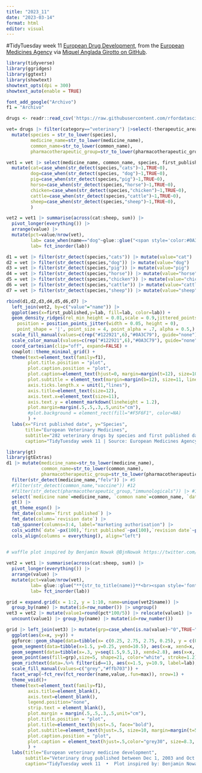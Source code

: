 ```yaml
---
title: "2023_11"
date: "2023-03-14"
format: html
editor: visual
---
```


#TidyTuesday week 11 [European Drug Development](https://github.com/rfordatascience/tidytuesday), from the [European Medicines Agency](https://www.ema.europa.eu/en/medicines/download-medicine-data) via [Miquel Anglada Girotto on GitHub](https://github.com/MiqG/EMA-Data-Scratching-with-RSelenium).

```r
library(tidyverse)
library(ggridges)
library(ggtext)
library(showtext)
showtext_opts(dpi = 300)
showtext_auto(enable = TRUE)
```

```r
font_add_google("Archivo")
f1 = "Archivo"
```

```r
drugs <- readr::read_csv('https://raw.githubusercontent.com/rfordatascience/tidytuesday/master/data/2023/2023-03-14/drugs.csv')
```

```r
vet= drugs |> filter(category=="veterinary") |>select(-therapeutic_area) |>
  mutate(species = str_to_lower(species),
         medicine_name=str_to_lower(medicine_name),
         common_name=str_to_lower(common_name),
         pharmacotherapeutic_group=str_to_lower(pharmacotherapeutic_group))

vet1 = vet |> select(medicine_name, common_name, species, first_published) |>
  mutate(cat=case_when(str_detect(species,"cats")~1,TRUE~0),
         dog=case_when(str_detect(species, "dog")~1,TRUE~0),
         pig=case_when(str_detect(species,"pig")~1,TRUE~0),
         horse=case_when(str_detect(species,"horse")~1,TRUE~0),
         chicken=case_when(str_detect(species,"chicken")~1,TRUE~0),
         cattle=case_when(str_detect(species,"cattle")~1,TRUE~0),
         sheep=case_when(str_detect(species,"sheep")~1,TRUE~0),
         ) 

vet2 = vet1 |> summarise(across(cat:sheep, sum)) |>
  pivot_longer(everything()) |>
  arrange(value) |>
  mutate(pct=value/nrow(vet),
         lab= case_when(name=="dog"~glue::glue("<span style='color:#0A3C79'>**{str_to_title(name)}**</span><br><span style='font-size:10pt; color:#0A3C79'>(n={value})</span>"), TRUE~glue::glue("<span style='color:#122921'>**{str_to_title(name)}**</span><br><span style='font-size:10pt; color:#122921'>(n={value})</span>")),
         lab= fct_inorder(lab))

d1 = vet |> filter(str_detect(species,"cats")) |> mutate(value="cat")
d2 = vet |> filter(str_detect(species,"dog")) |> mutate(value="dog")
d3 = vet |> filter(str_detect(species,"pig")) |> mutate(value="pig")
d4 = vet |> filter(str_detect(species,"horse")) |> mutate(value="horse")
d5 = vet |> filter(str_detect(species,"chicken")) |> mutate(value="chicken")
d6 = vet |> filter(str_detect(species,"cattle")) |> mutate(value="cattle")
d7 = vet |> filter(str_detect(species,"sheep")) |> mutate(value="sheep")
```


```r
rbind(d1,d2,d3,d4,d5,d6,d7) |>
  left_join(vet2, by=c("value"="name")) |>
  ggplot(aes(x=first_published,y=lab, fill=lab, color=lab)) +
  geom_density_ridges(rel_min_height = 0.01,scale = 0.9,jittered_points = TRUE,
    position = position_points_jitter(width = 0.05, height = 0),
    point_shape = '|', point_size = 4, point_alpha = .7, alpha = 0.5,) +
  scale_fill_manual(values=c(rep("#122921",6),"#0A3C79"), guide="none") +
  scale_color_manual(values=c(rep("#122921",6),"#0A3C79"), guide="none") +
  coord_cartesian(clip="off", expand=FALSE) +
  cowplot::theme_minimal_grid() +
  theme(text=element_text(family=f1),
        plot.title.position = "plot",
        plot.caption.position = "plot",
        plot.caption=element_text(hjust=0, margin=margin(t=12), size=10, color="grey40"),
        plot.subtitle = element_text(margin=margin(b=12), size=11, lineheight = 1.1),
        axis.ticks.length.x = unit(1,"lines"),
        axis.title=element_text(size=12),
        axis.text.x=element_text(size=11),
        axis.text.y = element_markdown(lineheight = 1.2),
        plot.margin=margin(.5,.5,.3,.5,unit="cm"),
        #plot.background = element_rect(fill="#F5F6F1", color=NA)
        ) +
  labs(x="First published date", y="Species",
       title="European Veterinary Medicines",
       subtitle="282 veterinary drugs by species and first published date from Dec 1, 2003 to Oct 8, 2021.",
       caption="TidyTuesday week 11 | Source: European Medicines Agency via Miquel Anglada Girotto on GitHub")
```

```r
library(gt)
library(gtExtras)
d1 |> mutate(medicine_name=str_to_lower(medicine_name),
             common_name=str_to_lower(common_name),
             pharmacotherapeutic_group=str_to_lower(pharmacotherapeutic_group)) |>
  filter(str_detect(medicine_name,"felv")) |> #5
  #filter(str_detect(common_name,"vaccine")) #12
  #filter(str_detect(pharmacotherapeutic_group,"immunologicals")) |> #12 
  select(`medicine name`=medicine_name, `common name`=common_name, `date`=marketing_authorisation_date, `holder company name`=marketing_authorisation_holder_company_name, `first published`=first_published,`revision number`=revision_number,`revision date`=revision_date) |>
  gt() |>
  gt_theme_espn() |>
  fmt_date(column=`first published`) |>
  fmt_date(column=`revision date`) |>
  tab_spanner(columns=3:4, label="marketing authorisation") |>
  cols_width(`date`~px(100),`first published`~px(100),`revision date`~px(100)) |>
  cols_align(columns = everything(), align="left")
  

```

```r
# waffle plot inspired by Benjamin Nowak @BjnNowak https://twitter.com/BjnNowak/status/1635505601831747584/photo/1

vet2 = vet1 |> summarise(across(cat:sheep, sum)) |>
  pivot_longer(everything()) |>
  arrange(value) |>
  mutate(pct=value/nrow(vet),
         lab= glue::glue("**{str_to_title(name)}**<br><span style='font-size:8.5pt'>{value} ({scales::percent(pct)})</span>"),
         lab= fct_inorder(lab))

grid = expand.grid(x = 1:2, y = 1:10, name=unique(vet2$name)) |> 
  group_by(name) |> mutate(id=row_number()) |> ungroup()
vet3 = vet2 |> mutate(value1=round(pct*100/5)) |> relocate(value1) |>
  uncount(value1) |> group_by(name) |> mutate(id=row_number())

grid |> left_join(vet3) |> mutate(grp=case_when(is.na(value)~"0",TRUE~"1")) |>
  ggplot(aes(x=x, y=y)) +
  ggforce::geom_shape(data=tibble(x= c(0.25, 2.75, 2.75, 0.25), y = c(0, 0, 11.5, 11.5)), aes(x=x, y=y), fill="grey", inherit.aes = FALSE,radius = unit(0.5, 'cm'), alpha=.4) +
  geom_segment(data=tibble(x=1.5, y=0.25, yend=10.5), aes(x=x, xend=x, y=y, yend=yend), inherit.aes = FALSE, linetype="dashed", color="grey") +
  geom_segment(data=tibble(x=.3, y=seq(1.5,9.5,1), xend=2.8), aes(x=x, xend=xend, y=y, yend=y), inherit.aes = FALSE, linetype="dashed", color="grey") +
  geom_point(aes(fill=grp),size=5, shape=21, color="white", stroke=1.2) +
  geom_richtext(data=.%>% filter(id==1), aes(x=1.5, y=10.9, label=lab), size=3.5, lineheight=1.1,fill = NA, label.color = NA,family=f1) +
  scale_fill_manual(values=c("grey","#ffb703")) +
  facet_wrap(~fct_rev(fct_reorder(name,value,.fun=max)), nrow=1) +
  theme_void()+
  theme(text=element_text(family=f1),
        axis.title=element_blank(),
        axis.text=element_blank(),
        legend.position="none",
        strip.text = element_blank(),
        plot.margin = margin(.5,.5,.3,.5,unit="cm"),
        plot.title.position = "plot",
        plot.title=element_text(hjust=.5, face="bold"),
        plot.subtitle=element_text(hjust=.5, size=10, margin=margin(t=5)),
        plot.caption.position = "plot",
        plot.caption = element_text(hjust=.5,color="grey30", size=8.3, margin=margin(t=-2))
        ) +
  labs(title="European veterinary medicine development",
       subtitle="Veterinary drug published between Dec 1, 2003 and Oct 8, 2021, by species.",
       caption="TidyTuesday week 11  •  Plot inspired by: Benjamin Nowak @BjnNowak  •  Source: European Medicines Agency via Miquel Anglada Girotto on GitHub")
```



